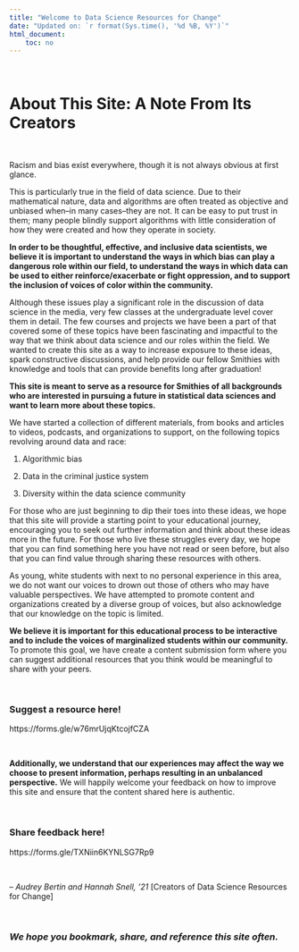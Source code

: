 ```yaml
---
title: "Welcome to Data Science Resources for Change"
date: "Updated on: `r format(Sys.time(), '%d %B, %Y')`"
html_document:
    toc: no
---
```




$~$
$~$

# About This Site: A Note From Its Creators

$~$

Racism and bias exist everywhere, though it is not always obvious at first glance. 

This is particularly true in the field of data science. Due to their mathematical nature, data and algorithms are often treated as objective and unbiased when--in many cases--they are not. It can be easy to put trust in them; many people blindly support algorithms with little consideration of how they were created and how they operate in society. 

**In order to be thoughtful, effective, and inclusive data scientists, we believe it is important to understand the ways in which bias can play a dangerous role within our field, to understand the ways in which data can be used to either reinforce/exacerbate or fight oppression, and to support the inclusion of voices of color within the community.** 

Although these issues play a significant role in the discussion of data science in the media, very few classes at the undergraduate level cover them in detail. The few courses and projects we have been a part of that covered some of these topics have been fascinating and impactful to the way that we think about data science and our roles within the field. We wanted to create this site as a way to increase exposure to these ideas, spark constructive discussions, and help provide our fellow Smithies with knowledge and tools that can provide benefits long after graduation!

**This site is meant to serve as a resource for Smithies of all backgrounds who are interested in pursuing a future in statistical data sciences and want to learn more about these topics.** 

We have started a collection of different materials, from books and articles to videos, podcasts, and organizations to support, on the following topics revolving around data and race:

1) Algorithmic bias

2) Data in the criminal justice system

3) Diversity within the data science community


For those who are just beginning to dip their toes into these ideas, we hope that this site will provide a starting point to your educational journey, encouraging you to seek out further information and think about these ideas more in the future. For those who live these struggles every day, we hope that you can find something here you have not read or seen before, but also that you can find value through sharing these resources with others. 

As young, white students with next to no personal experience in this area, we do not want our voices to drown out those of others who may have valuable perspectives. We have attempted to promote content and organizations created by a diverse group of voices, but also acknowledge that our knowledge on the topic is limited. 

**We believe it is important for this educational process to be interactive and to include the voices of marginalized students within our community.** To promote this goal, we have create a content submission form where you can suggest additional resources that you think would be meaningful to share with your peers.

$~$

### Suggest a resource here!

https://forms.gle/w76mrUjqKtcojfCZA

$~$

**Additionally, we understand that our experiences may affect the way we choose to present information, perhaps resulting in an unbalanced perspective.** We will happily welcome your feedback on how to improve this site and ensure that the content shared here is authentic.

$~$

### Share feedback here!

https://forms.gle/TXNiin6KYNLSG7Rp9

$~$


-- *Audrey Bertin and Hannah Snell, '21*
[Creators of Data Science Resources for Change]


$~$

### _We hope you bookmark, share, and reference this site often._ 





